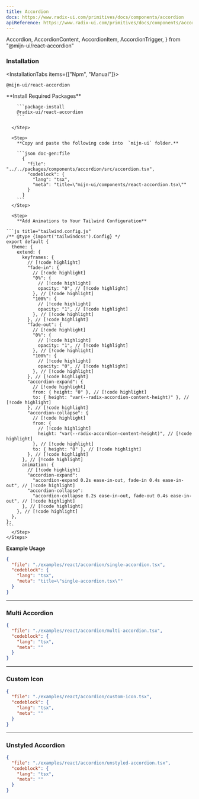 ```yaml
---
title: Accordion
docs: https://www.radix-ui.com/primitives/docs/components/accordion
apiReference: https://www.radix-ui.com/primitives/docs/components/accordion#api-reference
---
```


  Accordion,
  AccordionContent,
  AccordionItem,
  AccordionTrigger,
} from "@mijn-ui/react-accordion"

<ComponentPreview>
  <SingleAccordionExample />
</ComponentPreview>

### Installation

<InstallationTabs items={["Npm", "Manual"]}>
  <InstallationTabsContent value="Npm">
  ```package-install
  @mijn-ui/react-accordion
  ```
  </InstallationTabsContent>

  <InstallationTabsContent value="Manual">
    <Steps>
      <Step>
        **Install Required Packages**

        ```package-install
        @radix-ui/react-accordion
        ```

      </Step>

      <Step>
        **Copy and paste the following code into  `mijn-ui` folder.**

        ```json doc-gen:file
          {
            "file": "../../packages/components/accordion/src/accordion.tsx",
            "codeblock": {
              "lang": "tsx",
              "meta": "title=\"mijn-ui/components/react-accordion.tsx\""
            }
          }
        ```
      </Step>

      <Step>
        **Add Animations to Your Tailwind Configuration**

    ```js title="tailwind.config.js"
    /** @type {import('tailwindcss').Config} */
    export default {
      theme: {
        extend: {
          keyframes: {
            // [!code highlight]
            "fade-in": {
              // [!code highlight]
              "0%": {
                // [!code highlight]
                opacity: "0", // [!code highlight]
              }, // [!code highlight]
              "100%": {
                // [!code highlight]
                opacity: "1", // [!code highlight]
              }, // [!code highlight]
            }, // [!code highlight]
            "fade-out": {
              // [!code highlight]
              "0%": {
                // [!code highlight]
                opacity: "1", // [!code highlight]
              }, // [!code highlight]
              "100%": {
                // [!code highlight]
                opacity: "0", // [!code highlight]
              }, // [!code highlight]
            }, // [!code highlight]
            "accordion-expand": {
              // [!code highlight]
              from: { height: "0" }, // [!code highlight]
              to: { height: "var(--radix-accordion-content-height)" }, // [!code highlight]
            }, // [!code highlight]
            "accordion-collapse": {
              // [!code highlight]
              from: {
                // [!code highlight]
                height: "var(--radix-accordion-content-height)", // [!code highlight]
              }, // [!code highlight]
              to: { height: "0" }, // [!code highlight]
            }, // [!code highlight]
          }, // [!code highlight]
          animation: {
            // [!code highlight]
            "accordion-expand":
              "accordion-expand 0.2s ease-in-out, fade-in 0.4s ease-in-out", // [!code highlight]
            "accordion-collapse":
              "accordion-collapse 0.2s ease-in-out, fade-out 0.4s ease-in-out", // [!code highlight]
          }, // [!code highlight]
        }, // [!code highlight]
      },
    };
    ```
      </Step>
    </Steps>

  </InstallationTabsContent>
</InstallationTabs>

**Example Usage**

```json doc-gen:file
{
  "file": "./examples/react/accordion/single-accordion.tsx",
  "codeblock": {
    "lang": "tsx",
    "meta": "title=\"single-accordion.tsx\""
  }
}
```

---

### Multi Accordion

<ComponentPreview>
  <MultiAccordionExample />
</ComponentPreview>

```json doc-gen:file
{
  "file": "./examples/react/accordion/multi-accordion.tsx",
  "codeblock": {
    "lang": "tsx",
    "meta": ""
  }
}
```

---

### Custom Icon

<ComponentPreview>
  <AccordionCustomIconExample />
</ComponentPreview>

```json doc-gen:file
{
  "file": "./examples/react/accordion/custom-icon.tsx",
  "codeblock": {
    "lang": "tsx",
    "meta": ""
  }
}
```

---

### Unstyled Accordion

<ComponentPreview>
  <UnstyledAccordionExample />
</ComponentPreview>

```json doc-gen:file
{
  "file": "./examples/react/accordion/unstyled-accordion.tsx",
  "codeblock": {
    "lang": "tsx",
    "meta": ""
  }
}
```

